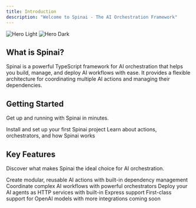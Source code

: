```yaml
---
title: Introduction
description: "Welcome to Spinai - The AI Orchestration Framework"
---
```


<img
  className="block dark:hidden"
  src="/images/hero-light.svg"
  alt="Hero Light"
/>
<img
  className="hidden dark:block"
  src="/images/hero-dark.svg"
  alt="Hero Dark"
/>

## What is Spinai?

Spinai is a powerful TypeScript framework for AI orchestration that helps you build, manage, and deploy AI workflows with ease. It provides a flexible architecture for coordinating multiple AI actions and managing their dependencies.

## Getting Started

Get up and running with Spinai in minutes.

<CardGroup cols={2}>
  <Card title="Quick Installation" icon="bolt" href="/quickstart">
    Install and set up your first Spinai project
  </Card>
  <Card title="Core Concepts" icon="brain" href="/concepts">
    Learn about actions, orchestrators, and how Spinai works
  </Card>
</CardGroup>

## Key Features

Discover what makes Spinai the ideal choice for AI orchestration.

<CardGroup cols={2}>
  <Card title="Action System" icon="puzzle-piece" href="/actions">
    Create modular, reusable AI actions with built-in dependency management
  </Card>
  <Card
    title="Flexible Orchestration"
    icon="diagram-project"
    href="/orchestration"
  >
    Coordinate complex AI workflows with powerful orchestrators
  </Card>
  <Card title="Express Integration" icon="server" href="/server">
    Deploy your AI agents as HTTP services with built-in Express support
  </Card>
  <Card title="OpenAI Support" icon="robot" href="/openai">
    First-class support for OpenAI models with more integrations coming soon
  </Card>
</CardGroup>
